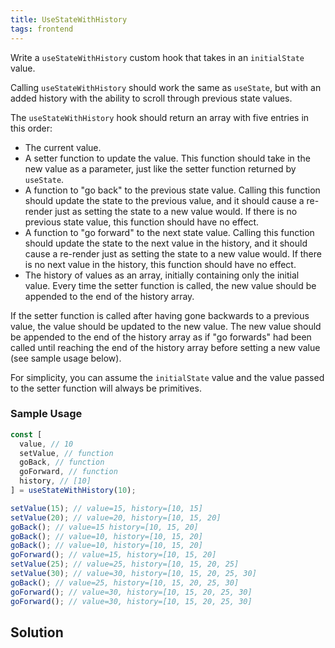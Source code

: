 ```yaml
---
title: UseStateWithHistory 
tags: frontend 
---
```


Write a `useStateWithHistory` custom hook that takes in an `initialState` value.

Calling `useStateWithHistory` should work the same as `useState`, but with an added history with the ability to scroll through previous state values.

The `useStateWithHistory` hook should return an array with five entries in this order:

- The current value.
- A setter function to update the value. This function should take in the new value as a parameter, just like the setter function returned by `useState`.
- A function to "go back" to the previous state value. Calling this function should update the state to the previous value, and it should cause a re-render just as setting the state to a new value would. If there is no previous state value, this function should have no effect.
- A function to "go forward" to the next state value. Calling this function should update the state to the next value in the history, and it should cause a re-render just as setting the state to a new value would. If there is no next value in the history, this function should have no effect.
- The history of values as an array, initially containing only the initial value. Every time the setter function is called, the new value should be appended to the end of the history array.

If the setter function is called after having gone backwards to a previous value, the value should be updated to the new value. The new value should be appended to the end of the history array as if "go forwards" had been called until reaching the end of the history array before setting a new value (see sample usage below).

For simplicity, you can assume the `initialState` value and the value passed to the setter function will always be primitives.

### Sample Usage

```jsx
const [
  value, // 10
  setValue, // function
  goBack, // function
  goForward, // function
  history, // [10]
] = useStateWithHistory(10);

setValue(15); // value=15, history=[10, 15]
setValue(20); // value=20, history=[10, 15, 20]
goBack(); // value=15 history=[10, 15, 20]
goBack(); // value=10, history=[10, 15, 20]
goBack(); // value=10, history=[10, 15, 20]
goForward(); // value=15, history=[10, 15, 20]
setValue(25); // value=25, history=[10, 15, 20, 25]
setValue(30); // value=30, history=[10, 15, 20, 25, 30]
goBack(); // value=25, history=[10, 15, 20, 25, 30]
goForward(); // value=30, history=[10, 15, 20, 25, 30]
goForward(); // value=30, history=[10, 15, 20, 25, 30]
```
 
 
 ## Solution